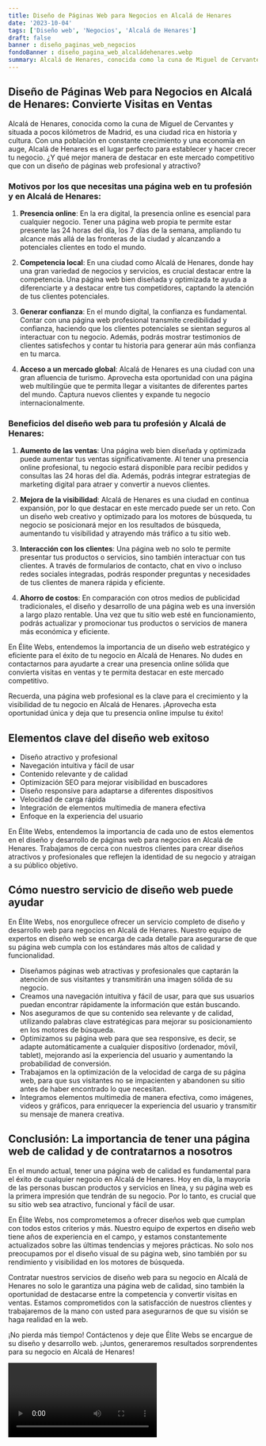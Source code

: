```yaml
---
title: Diseño de Páginas Web para Negocios en Alcalá de Henares
date: '2023-10-04'
tags: ['Diseño web', 'Negocios', 'Alcalá de Henares']
draft: false
banner : diseño_paginas_web_negocios
fondoBanner : diseño_pagina_web_alcaládehenares.webp
summary: Alcalá de Henares, conocida como la cuna de Miguel de Cervantes y situada a pocos kilómetros de Madrid, es una ciudad rica en historia y cultura. Con una población en constante crecimiento y una economía en auge, Alcalá de Henares es el lugar perfecto para establecer y hacer crecer tu negocio. ¿Y qué mejor manera de destacar en este mercado competitivo que con un diseño de páginas web profesional y atractivo?
---
```


## Diseño de Páginas Web para Negocios en Alcalá de Henares: Convierte Visitas en Ventas

Alcalá de Henares, conocida como la cuna de Miguel de Cervantes y situada a pocos kilómetros de Madrid, es una ciudad rica en historia y cultura. Con una población en constante crecimiento y una economía en auge, Alcalá de Henares es el lugar perfecto para establecer y hacer crecer tu negocio. ¿Y qué mejor manera de destacar en este mercado competitivo que con un diseño de páginas web profesional y atractivo?

### Motivos por los que necesitas una página web en tu profesión y en Alcalá de Henares:

1. **Presencia online**: En la era digital, la presencia online es esencial para cualquier negocio. Tener una página web propia te permite estar presente las 24 horas del día, los 7 días de la semana, ampliando tu alcance más allá de las fronteras de la ciudad y alcanzando a potenciales clientes en todo el mundo.

2. **Competencia local**: En una ciudad como Alcalá de Henares, donde hay una gran variedad de negocios y servicios, es crucial destacar entre la competencia. Una página web bien diseñada y optimizada te ayuda a diferenciarte y a destacar entre tus competidores, captando la atención de tus clientes potenciales.

3. **Generar confianza**: En el mundo digital, la confianza es fundamental. Contar con una página web profesional transmite credibilidad y confianza, haciendo que los clientes potenciales se sientan seguros al interactuar con tu negocio. Además, podrás mostrar testimonios de clientes satisfechos y contar tu historia para generar aún más confianza en tu marca.

4. **Acceso a un mercado global**: Alcalá de Henares es una ciudad con una gran afluencia de turismo. Aprovecha esta oportunidad con una página web multilingüe que te permita llegar a visitantes de diferentes partes del mundo. Captura nuevos clientes y expande tu negocio internacionalmente.

### Beneficios del diseño web para tu profesión y Alcalá de Henares:

1. **Aumento de las ventas**: Una página web bien diseñada y optimizada puede aumentar tus ventas significativamente. Al tener una presencia online profesional, tu negocio estará disponible para recibir pedidos y consultas las 24 horas del día. Además, podrás integrar estrategias de marketing digital para atraer y convertir a nuevos clientes.

2. **Mejora de la visibilidad**: Alcalá de Henares es una ciudad en continua expansión, por lo que destacar en este mercado puede ser un reto. Con un diseño web creativo y optimizado para los motores de búsqueda, tu negocio se posicionará mejor en los resultados de búsqueda, aumentando tu visibilidad y atrayendo más tráfico a tu sitio web.

3. **Interacción con los clientes**: Una página web no solo te permite presentar tus productos o servicios, sino también interactuar con tus clientes. A través de formularios de contacto, chat en vivo o incluso redes sociales integradas, podrás responder preguntas y necesidades de tus clientes de manera rápida y eficiente.

4. **Ahorro de costos**: En comparación con otros medios de publicidad tradicionales, el diseño y desarrollo de una página web es una inversión a largo plazo rentable. Una vez que tu sitio web esté en funcionamiento, podrás actualizar y promocionar tus productos o servicios de manera más económica y eficiente.

En Élite Webs, entendemos la importancia de un diseño web estratégico y eficiente para el éxito de tu negocio en Alcalá de Henares. No dudes en contactarnos para ayudarte a crear una presencia online sólida que convierta visitas en ventas y te permita destacar en este mercado competitivo.

Recuerda, una página web profesional es la clave para el crecimiento y la visibilidad de tu negocio en Alcalá de Henares. ¡Aprovecha esta oportunidad única y deja que tu presencia online impulse tu éxito!

<GifSeo />

<Cta />

## Elementos clave del diseño web exitoso

- Diseño atractivo y profesional
- Navegación intuitiva y fácil de usar
- Contenido relevante y de calidad
- Optimización SEO para mejorar visibilidad en buscadores
- Diseño responsive para adaptarse a diferentes dispositivos
- Velocidad de carga rápida
- Integración de elementos multimedia de manera efectiva
- Enfoque en la experiencia del usuario

En Élite Webs, entendemos la importancia de cada uno de estos elementos en el diseño y desarrollo de páginas web para negocios en Alcalá de Henares. Trabajamos de cerca con nuestros clientes para crear diseños atractivos y profesionales que reflejen la identidad de su negocio y atraigan a su público objetivo.

## Cómo nuestro servicio de diseño web puede ayudar

En Élite Webs, nos enorgullece ofrecer un servicio completo de diseño y desarrollo web para negocios en Alcalá de Henares. Nuestro equipo de expertos en diseño web se encarga de cada detalle para asegurarse de que su página web cumpla con los estándares más altos de calidad y funcionalidad.

- Diseñamos páginas web atractivas y profesionales que captarán la atención de sus visitantes y transmitirán una imagen sólida de su negocio.
- Creamos una navegación intuitiva y fácil de usar, para que sus usuarios puedan encontrar rápidamente la información que están buscando.
- Nos aseguramos de que su contenido sea relevante y de calidad, utilizando palabras clave estratégicas para mejorar su posicionamiento en los motores de búsqueda.
- Optimizamos su página web para que sea responsive, es decir, se adapte automáticamente a cualquier dispositivo (ordenador, móvil, tablet), mejorando así la experiencia del usuario y aumentando la probabilidad de conversión.
- Trabajamos en la optimización de la velocidad de carga de su página web, para que sus visitantes no se impacienten y abandonen su sitio antes de haber encontrado lo que necesitan.
- Integramos elementos multimedia de manera efectiva, como imágenes, videos y gráficos, para enriquecer la experiencia del usuario y transmitir su mensaje de manera creativa.

## Conclusión: La importancia de tener una página web de calidad y de contratarnos a nosotros

En el mundo actual, tener una página web de calidad es fundamental para el éxito de cualquier negocio en Alcalá de Henares. Hoy en día, la mayoría de las personas buscan productos y servicios en línea, y su página web es la primera impresión que tendrán de su negocio. Por lo tanto, es crucial que su sitio web sea atractivo, funcional y fácil de usar.

En Élite Webs, nos comprometemos a ofrecer diseños web que cumplan con todos estos criterios y más. Nuestro equipo de expertos en diseño web tiene años de experiencia en el campo, y estamos constantemente actualizados sobre las últimas tendencias y mejores prácticas. No solo nos preocupamos por el diseño visual de su página web, sino también por su rendimiento y visibilidad en los motores de búsqueda.

Contratar nuestros servicios de diseño web para su negocio en Alcalá de Henares no solo le garantiza una página web de calidad, sino también la oportunidad de destacarse entre la competencia y convertir visitas en ventas. Estamos comprometidos con la satisfacción de nuestros clientes y trabajaremos de la mano con usted para asegurarnos de que su visión se haga realidad en la web.

¡No pierda más tiempo! Contáctenos y deje que Élite Webs se encargue de su diseño y desarrollo web. ¡Juntos, generaremos resultados sorprendentes para su negocio en Alcalá de Henares!

<Video />

<CtaBot job='Negocios' city='Alcalá de Henares'/>

<Gmaps query='Alcalá de Henares+españa+maps' />